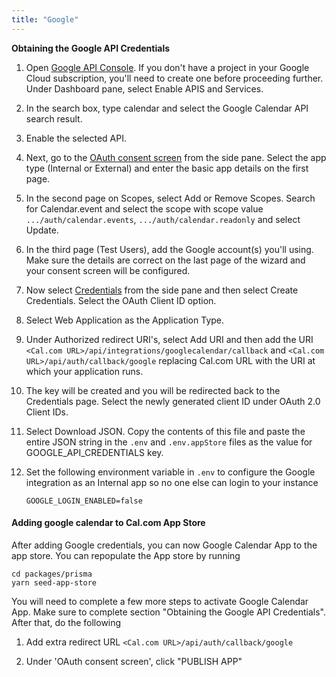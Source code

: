 ```yaml
---
title: "Google"
---
```


**Obtaining the Google API Credentials**

1. Open [Google API Console](https://console.cloud.google.com/apis/dashboard). If you don't have a project in your Google Cloud subscription, you'll need to create one before proceeding further. Under Dashboard pane, select Enable APIS and Services.

2. In the search box, type calendar and select the Google Calendar API search result.

3. Enable the selected API.

4. Next, go to the [OAuth consent screen](https://console.cloud.google.com/apis/credentials/consent) from the side pane. Select the app type (Internal or External) and enter the basic app details on the first page.

5. In the second page on Scopes, select Add or Remove Scopes. Search for Calendar.event and select the scope with scope value `.../auth/calendar.events`, `.../auth/calendar.readonly` and select Update.

6. In the third page (Test Users), add the Google account(s) you'll using. Make sure the details are correct on the last page of the wizard and your consent screen will be configured.

7. Now select [Credentials](https://console.cloud.google.com/apis/credentials) from the side pane and then select Create Credentials. Select the OAuth Client ID option.

8. Select Web Application as the Application Type.

9. Under Authorized redirect URI's, select Add URI and then add the URI `<Cal.com URL>/api/integrations/googlecalendar/callback` and `<Cal.com URL>/api/auth/callback/google` replacing Cal.com URL with the URI at which your application runs.

10. The key will be created and you will be redirected back to the Credentials page. Select the newly generated client ID under OAuth 2.0 Client IDs.

11. Select Download JSON. Copy the contents of this file and paste the entire JSON string in the `.env` and `.env.appStore` files as the value for GOOGLE_API_CREDENTIALS key.

12. Set the following environment variable in `.env` to configure the Google integration as an Internal app so no one else can login to your instance
    ```
    GOOGLE_LOGIN_ENABLED=false
    ```

#### **Adding google calendar to Cal.com App Store**

After adding Google credentials, you can now Google Calendar App to the app store. You can repopulate the App store by running

```
cd packages/prisma
yarn seed-app-store
```

You will need to complete a few more steps to activate Google Calendar App. Make sure to complete section "Obtaining the Google API Credentials". After that, do the following

1. Add extra redirect URL `<Cal.com URL>/api/auth/callback/google`

2. Under 'OAuth consent screen', click "PUBLISH APP"
